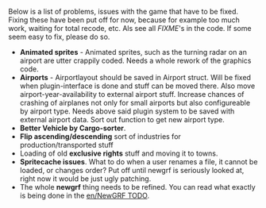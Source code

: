 Below is a list of problems, issues with the game that have to be fixed. Fixing these have been put off for now, because for example too much work, waiting for total recode, etc. Als see all <i>FIXME</i>'s in the code. If some seem easy to fix, please do so.

*<b>Animated sprites</b> - Animated sprites, such as the turning radar on an airport are utter crappily coded. Needs a whole rework of the graphics code.
*<b>Airports</b> - Airportlayout should be saved in Airport struct. Will be fixed when plugin-interface is done and stuff can be moved there.  Also move airport-year-availability to external airport stuff. Increase chances of crashing of airplanes not only for small airports but also configureable by airport type. Needs above said plugin system to be saved with external airport data. Sort out function to get new airport type.
*<b>Better Vehicle by Cargo-sorter</b>.
*<b>Flip ascending/descending</b> sort of industries for production/transported stuff
*Loading of old <b>exclusive rights</b> stuff and moving it to towns.
*<b>Spritecache issues</b>. What to do when a user renames a file, it cannot be loaded, or changes order? Put off until newgrf is seriously looked at, right now it would be just ugly patching.
*The whole <b>newgrf</b> thing needs to be refined. You can read what exactly is being done in the [[en/NewGRF TODO]].